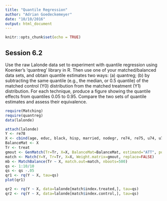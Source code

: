 ```yaml
---
title: "Quantile Regression"
author: "Adrian Goedeckemeyer"
date: "10/10/2016"
output: html_document
---
```


```r
knitr::opts_chunk$set(echo = TRUE)
```

## Session 6.2

Use the raw Lalonde data set to experiment with quantile regression using Koenker’s ‘quantreg’ library in R. Then use one of your matched/balanced data sets, and obtain quantile estimates two ways: (a) quantreg; (b) by subtracting the same quantile (e.g., the median, or 0.5 quantile) of the matched control (Y0) distribution from the matched treatment (Y1) distribution. For each technique, produce a figure showing the quantile effects from quantiles 0.05 to 0.95. Compare the two sets of quantile estimates and assess their equivalence.

```r
require(Matching)
require(quantreg)
data(lalonde)
```

```r
attach(lalonde)
Y <- re78
X <- cbind(age, educ, black, hisp, married, nodegr, re74, re75, u74, u75)
BalanceMat <- X
Tr <- treat
gmout <- GenMatch(Tr=Tr, X=X, BalanceMat=BalanceMat, estimand="ATT", pop.size=100)
match <- Match(Y=Y, Tr=Tr, X=X, Weight.matrix=gmout, replace=FALSE)
mb <- MatchBalance(Tr ~ X, match.out=match, nboots=500)
qs <- 1:10/10
qs <- qs -.05
qr1 <- rq(Y ~ X, tau=qs)
plot(qr1)

qr2 <- rq(Y ~ X, data=lalonde[match$index.treated,], tau=qs)
qr2 <- rq(Y ~ X, data=lalonde[match$index.control,], tau=qs)

```


